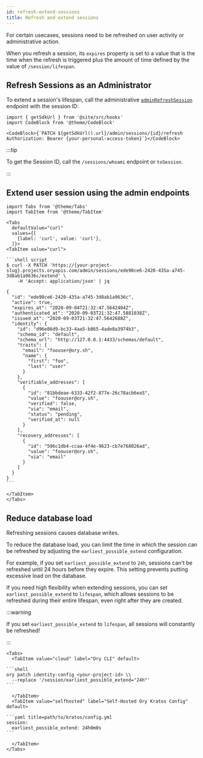 ```yaml
---
id: refresh-extend-sessions
title: Refresh and extend sessions
---
```


For certain usecases, sessions need to be refreshed on user activity or administrative action.

When you refresh a session, its `expires` property is set to a value that is the time when the refresh is triggered plus the
amount of time defined by the value of `/session/lifespan`.

## Refresh Sessions as an Administrator

To extend a session's lifespan, call the administrative
[`adminRefreshSession`](../../reference/api.mdx#operation/adminRefreshSession) endpoint with the session ID:

```mdx-code-block
import { getSdkUrl } from '@site/src/hooks'
import CodeBlock from '@theme/CodeBlock'

<CodeBlock>{`PATCH ${getSdkUrl().url}/admin/sessions/{id}/refresh
Authorization: Bearer {your-personal-access-token}`}</CodeBlock>
```

:::tip

To get the Session ID, call the `/sessions/whoami` endpoint or `toSession`.

:::

## Extend user session using the admin endpoints

````mdx-code-block
import Tabs from '@theme/Tabs'
import TabItem from '@theme/TabItem'

<Tabs
  defaultValue="curl"
  values={[
    {label: 'curl', value: 'curl'},
  ]}>
<TabItem value="curl">

```shell script
$ curl -X PATCH 'https://{your-project-slug}.projects.oryapis.com/admin/sessions/ede90ce6-2420-435a-a745-3d8ab1a9636c/extend' \
    -H 'Accept: application/json' | jq

{
  "id": "ede90ce6-2420-435a-a745-3d8ab1a9636c",
  "active": true,
  "expires_at": "2020-09-04T21:32:47.5642404Z",
  "authenticated_at": "2020-09-03T21:32:47.5881038Z",
  "issued_at": "2020-09-03T21:32:47.5642688Z",
  "identity": {
    "id": "d96e86d9-bc33-4aa5-b865-4ade8a3974b3",
    "schema_id": "default",
    "schema_url": "http://127.0.0.1:4433/schemas/default",
    "traits": {
      "email": "foouser@ory.sh",
      "name": {
        "first": "foo",
        "last": "user"
      }
    },
    "verifiable_addresses": [
      {
        "id": "81bbdeae-6333-42f2-877e-26c78acb6ea5",
        "value": "foouser@ory.sh",
        "verified": false,
        "via": "email",
        "status": "pending",
        "verified_at": null
      }
    ],
    "recovery_addresses": [
      {
        "id": "596c1db4-ccaa-4f4e-9623-cb7e768026ad",
        "value": "foouser@ory.sh",
        "via": "email"
      }
    ]
  }
}
```

</TabItem>
</Tabs>
````

## Reduce database load

Refreshing sessions causes database writes.

To reduce the database load, you can limit the time in which the session can be refreshed by adjusting the
`earliest_possible_extend` configuration.

For example, if you set `earliest_possible_extend` to `24h`, sessions can't be refreshed until 24 hours before they expire. This
setting prevents putting excessive load on the database.

If you need high flexibility when extending sessions, you can set `earliest_possible_extend` to `lifespan`, which allows sessions
to be refreshed during their entire lifespan, even right after they are created.

:::warning

If you set `earliest_possible_extend` to `lifespan`, all sessions will constantly be refreshed!

:::

````mdx-code-block
<Tabs>
  <TabItem value="cloud" label="Ory CLI" default>

```shell
ory patch identity-config <your-project-id> \\
  --replace '/session/earliest_possible_extend="24h"'
```

  </TabItem>
  <TabItem value="selfhosted" label="Self-Hosted Ory Kratos Config" default>

```yaml title=path/to/kratos/config.yml
session:
  earliest_possible_extend: 24h0m0s
```

  </TabItem>
</Tabs>
````
